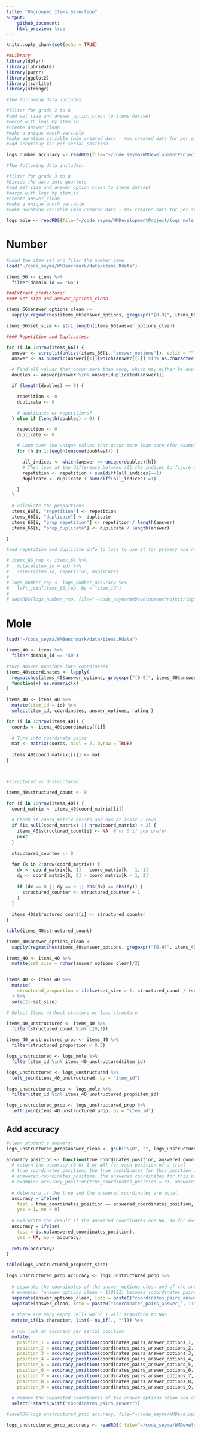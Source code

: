 ```yaml
---
title: "Ungrouped_Items_Selection"
output: 
    github_document:
    html_preview: true
---
```


```r
knitr::opts_chunk$set(echo = TRUE)
```

```r
##Library
library(dplyr)
library(lubridate)
library(purrr)
library(ggplot2)
library(jsonlite)
library(stringr)

#The following data includes: 

#filter for grade 3 to 8 
#add set size and answer_option_clean to items dataset
#merge with logs by item_id
#create answer_clean 
#make a unique month variable
#make duration variable (min created data - max created data for per student)
#add accuracuy for per serial position 

logs_number_accuracy <- readRDS(file="~/code_seyma/WMDevelopmentProject/logs_number_accuracy.rds") #It comes from primacy and recency doc

#The following data includes: 

#filter for grade 3 to 8 
#Divide the data into quarters
#add set size and answer_option_clean to items dataset
#merge with logs by item_id
#create answer_clean 
#make a unique month variable
#make duration variable (min created data - max created data for per student)

logs_mole <- readRDS(file="~/code_seyma/WMDevelopmentProject/logs_mole.rds")

```

# Number 
```r
#Load the item set and filer the number game
load("~/code_seyma/WMBenchmark/data/items.Rdata")

items_66 <- items %>%
  filter(domain_id == "66")
```

```r
###Extract predictors:
#### Set size and answer_options_clean

items_66$answer_options_clean <-
  sapply(regmatches(items_66$answer_options, gregexpr("[0-9]", items_66$answer_options)), paste, collapse = "")

items_66$set_size <- stri_length(items_66$answer_options_clean)

```
```r
#### Repetition and Duplicates:

for (i in 1:nrow(items_66)) {
  answer <- strsplit(unlist(items_66[i, "answer_options"]), split = "")
  answer <- as.numeric(answer[[1]][which(answer[[1]] %in% as.character(0:9))])

  # Find all values that occur more than once, which may either be duplicates or repetitions
  doubles <- answer[answer %in% answer[duplicated(answer)]]

  if (length(doubles) == 0) {

    repetition <- 0
    duplicate <- 0

    # duplicates or repetitions?
  } else if (length(doubles) > 0) {

    repetition <- 0
    duplicate <- 0

    # Loop over the unique values that occur more than once (for example, [2,2] and [0,1] may both occur more than once)
    for (h in 1:length(unique(doubles))) {

      all_indices <- which(answer == unique(doubles)[h])
      # Then look at the difference between all the indices to figure out if they are repetitions (diff == 1) or duplicated (diff != 1)
      repetition <- repetition + sum(diff(all_indices)==1)
      duplicate <- duplicate + sum(diff(all_indices)!=1)

    }
  }

  # calculate the proportions
  items_66[i, "repetition"] <- repetition
  items_66[i, "duplicate"] <- duplicate
  items_66[i, "prop_repetition"] <- repetition / length(answer)
  items_66[i, "prop_duplicate"] <- duplicate / length(answer)

}
```

```r
#add repetition and duplicate info to logs to use it for primacy and recency effect in another doc

# items_66_rep <- items_66 %>% 
#   mutate(item_id = id) %>% 
#   select(item_id, repetition, duplicate) 
# 
# logs_number_rep <- logs_number_accuracy %>%
#   left_join(items_66_rep, by = "item_id")
#  
# saveRDS(logs_number_rep, file="~/code_seyma/WMDevelopmentProject/logs_number_rep.rds")

```

# Mole

```r
load("~/code_seyma/WMBenchmark/data/items.Rdata")
```


```r
items_40 <- items %>%
  filter(domain_id == "40")

#turn answer ooptions into coordinates
items_40$coordinates <- lapply(
  regmatches(items_40$answer_options, gregexpr("[0-9]", items_40$answer_options)),
  function(x) as.numeric(x)
)

items_40 <- items_40 %>% 
  mutate(item_id = id) %>% 
  select(item_id, coordinates, answer_options, rating )

for (i in 1:nrow(items_40)) {
  coords <- items_40$coordinates[[i]]
  
  # Turn into coordinate pairs
  mat <- matrix(coords, ncol = 2, byrow = TRUE)
  
  items_40$coord_matrix[[i]] <- mat
}



#Structured vs Unstructured

items_40$structured_count <- 0

for (i in 1:nrow(items_40)) {
  coord_matrix <- items_40$coord_matrix[[i]]
  
  # Check if coord_matrix exists and has at least 2 rows
  if (is.null(coord_matrix) || nrow(coord_matrix) < 2) {
    items_40$structured_count[i] <- NA  # or 0 if you prefer
    next
  }
  
  structured_counter <- 0
  
  for (k in 2:nrow(coord_matrix)) {
    dx <- coord_matrix[k, 1] - coord_matrix[k - 1, 1]
    dy <- coord_matrix[k, 2] - coord_matrix[k - 1, 2]
    
    if (dx == 0 || dy == 0 || abs(dx) == abs(dy)) {
      structured_counter <- structured_counter + 1
    }
  }
  
  items_40$structured_count[i] <- structured_counter
}

table(items_40$structured_count)


```

```r
items_40$answer_options_clean <-
  sapply(regmatches(items_40$answer_options, gregexpr("[0-9]", items_40$answer_options)), paste, collapse = "")

items_40 <- items_40 %>% 
  mutate(set_size = nchar(answer_options_clean)/2)


items_40 <- items_40 %>%
  mutate(
    structured_proportion = ifelse(set_size > 1, structured_count / (set_size - 1), NA)
  ) %>% 
  select(-set_size)
```


```r
# Select Items without stucture or less structure 

items_40_unstructured <- items_40 %>% 
  filter(structured_count %in% c(0,1))

items_40_unstructured_prop <- items_40 %>% 
  filter(structured_proportion < 0.3)
```


```r
logs_unstructured <- logs_mole %>% 
  filter(item_id %in% items_40_unstructured$item_id)

logs_unstructured <- logs_unstructured %>%
  left_join(items_40_unstructured, by = "item_id")
```


```r
logs_unstructured_prop <- logs_mole %>% 
  filter(item_id %in% items_40_unstructured_prop$item_id)

logs_unstructured_prop <- logs_unstructured_prop %>%
  left_join(items_40_unstructured_prop, by = "item_id")
```

## Add accuracy ##

```r
#clean student's answers:
logs_unstructured_prop$answer_clean <- gsub("\\D", "", logs_unstructured_prop$answer)

```

```r
accuracy_position <- function(true_coordinates_position, answered_coordinates_position) {
  # return the accuracy (0 or 1 or NA) for each position of a trial
  # true_coordinates_position: the true coordinates for this position in this trial
  # answered_coordinates_position: the answered coordinates for this position in this trial
  # example: accuracy_position(true_coordinates_position = 31, answered_coordinates_position = 22) is 0
  
  # determine if the true and the answered coordinates are equal
  accuracy = ifelse(
    test = true_coordinates_position == answered_coordinates_position,
    yes = 1, no = 0)
  
  # overwrite the result if the answered coordinates are NA, so for example if the participant forgot them
  accuracy = ifelse(
    test = is.na(answered_coordinates_position),
    yes = NA, no = accuracy)
  
  return(accuracy)
}
```
```r
table(logs_unstructured_prop$set_size)
```


```r
logs_unstructured_prop_accuracy <- logs_unstructured_prop %>%
  
  # separate the coordinates of the answer_options_clean and of the answer_clean into pairs of coordinates
  # example: (answer_options_clean = 110102) becomes (coordinates_pairs_answer_options_1 = 11) and (coordinates_pairs_answer_options_2 = 01) and (coordinates_pairs_answer_options_3 = 02)
  separate(answer_options_clean, into = paste0("coordinates_pairs_answer_options_", 1:9), sep = seq(2, 18, 2), remove = FALSE) %>%
  separate(answer_clean, into = paste0("coordinates_pairs_answer_", 1:9), sep = seq(2, 18, 2), remove = FALSE) %>%
  
  # there are many empty cells which I will transform to NAs
  mutate_if(is.character, list(~ na_if(., ""))) %>%
  
  # now look at accuracy per serial position
  mutate(
    position_1 = accuracy_position(coordinates_pairs_answer_options_1, coordinates_pairs_answer_1),
    position_2 = accuracy_position(coordinates_pairs_answer_options_2, coordinates_pairs_answer_2),
    position_3 = accuracy_position(coordinates_pairs_answer_options_3, coordinates_pairs_answer_3),
    position_4 = accuracy_position(coordinates_pairs_answer_options_4, coordinates_pairs_answer_4),
    position_5 = accuracy_position(coordinates_pairs_answer_options_5, coordinates_pairs_answer_5),
    position_6 = accuracy_position(coordinates_pairs_answer_options_6, coordinates_pairs_answer_6),
    position_7 = accuracy_position(coordinates_pairs_answer_options_7, coordinates_pairs_answer_7),
    position_8 = accuracy_position(coordinates_pairs_answer_options_8, coordinates_pairs_answer_8),
    position_9 = accuracy_position(coordinates_pairs_answer_options_9, coordinates_pairs_answer_9)) %>%
  
  # remove the separated coordinates of the answer_options_clean and of the answer_clean
  select(!starts_with("coordinates_pairs_answer"))

#saveRDS(logs_unstructured_prop_accuracy, file="~/code_seyma/WMDevelopmentProject/logs_unstructured_prop_accuracy.rds")

```

```r
logs_unstructured_prop_accuracy <- readRDS( file="~/code_seyma/WMDevelopmentProject/logs_unstructured_prop_accuracy.rds")
```
